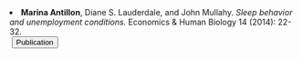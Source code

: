 <li> __Marina Antillon__, Diane S. Lauderdale, and John Mullahy. _Sleep behavior and unemployment conditions._ Economics \& Human Biology 14 (2014): 22-32.  
  <a href="https://doi.org/10.1016/j.ehb.2014.03.003" style="margin-left: 0.25em" target="_blank">
    <button class="button1">
      <i class="fa-solid fa-feather"> </i> Publication
    </button>
  </a>
</li>
